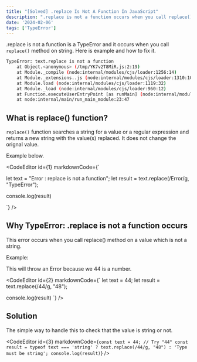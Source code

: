 ```yaml
---
title: "[Solved] .replace Is Not A Function In JavaScript"
description: ".replace is not a function occurs when you call replace() method on string. Here is example and how to fix it."
date: '2024-02-06'
tags: ['TypeError']
---
```


.replace is not a function is a TypeError and it occurs when you call `replace()` method on string. Here is example and how to fix it.

```bash
TypeError: text.replace is not a function
    at Object.<anonymous> (/tmp/YK7v2T8MiR.js:2:19)
    at Module._compile (node:internal/modules/cjs/loader:1256:14)
    at Module._extensions..js (node:internal/modules/cjs/loader:1310:10)
    at Module.load (node:internal/modules/cjs/loader:1119:32)
    at Module._load (node:internal/modules/cjs/loader:960:12)
    at Function.executeUserEntryPoint [as runMain] (node:internal/modules/run_main:86:12)
    at node:internal/main/run_main_module:23:47
```


## What is replace() function?

`replace()` function searches a string for a value or a regular expression and returns a new string with the value(s) replaced. It 
does not change the orignal value.

Example below.

<CodeEditor id={1} markdownCode={`


let text = "Error : replace is not a function";
let result = text.replace(/Error/g, "TypeError");

console.log(result)


`} />

## Why TypeError: .replace is not a function occurs

This error occurs when you call replace() method on a value which is not a string.

Example: 

This will throw an Error because we 44 is a number. 

<CodeEditor id={2} markdownCode={`
let text = 44;
let result = text.replace(/44/g, "48");

console.log(result)
`} />

## Solution

The simple way to handle this to check that the value is string or not.

<CodeEditor id={3} markdownCode={`
const text = 44; // Try "44"
const result = typeof text === 'string' ? text.replace(/44/g, "48") : 'Type must be string';
console.log(result)
`} />